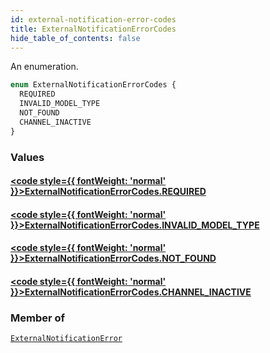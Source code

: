 ```yaml
---
id: external-notification-error-codes
title: ExternalNotificationErrorCodes
hide_table_of_contents: false
---
```








An enumeration.

```graphql
enum ExternalNotificationErrorCodes {
  REQUIRED
  INVALID_MODEL_TYPE
  NOT_FOUND
  CHANNEL_INACTIVE
}
```


### Values

#### [<code style={{ fontWeight: 'normal' }}>ExternalNotificationErrorCodes.<b>REQUIRED</b></code>](#) 
> 
> 

#### [<code style={{ fontWeight: 'normal' }}>ExternalNotificationErrorCodes.<b>INVALID_MODEL_TYPE</b></code>](#) 
> 
> 

#### [<code style={{ fontWeight: 'normal' }}>ExternalNotificationErrorCodes.<b>NOT_FOUND</b></code>](#) 
> 
> 

#### [<code style={{ fontWeight: 'normal' }}>ExternalNotificationErrorCodes.<b>CHANNEL_INACTIVE</b></code>](#) 
> 
> 



### Member of

[`ExternalNotificationError`](../../../developer/api-reference/objects/external-notification-error)  <Badge class="secondary" text="object"/>



